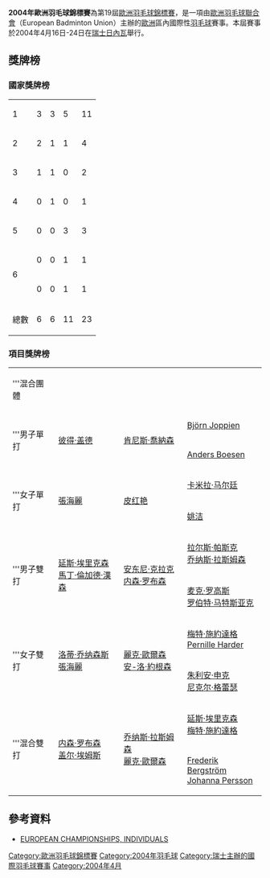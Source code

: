 {{noteTA|G1=Badminton}}
{{infobox badminton event
|name           = 2004年歐洲羽毛球錦標賽
|image          = 
|size           = 
|caption        =
|dates          = 2004年4月16日－4月24日
|number_edition = 第19屆
|level          =
|prize_money    = 
|location       = {{SUI}}[[日內瓦|日內瓦]]
|venue          = 
|previous       = 2002年歐洲羽毛球錦標賽
|next           = 2006年歐洲羽毛球錦標賽
}}
'''2004年歐洲羽毛球錦標賽'''為第19屆[[歐洲羽毛球錦標賽|歐洲羽毛球錦標賽]]，是一項由[[歐洲羽毛球聯合會|歐洲羽毛球聯合會]]（European Badminton Union）主辦的[[歐洲|歐洲]]區內國際性[[羽毛球|羽毛球]]賽事。本屆賽事於2004年4月16日-24日在[[瑞士|瑞士]][[日內瓦|日內瓦]]舉行。

==獎牌榜==
===國家獎牌榜===
{| {{RankedMedalTable}}
|-
|1 || style=text-align:left| {{bat|DEN}}||3||3||5||11
|-
|2 || style=text-align:left| {{bat|NED}}||2||1||1||4
|-
|3 || style=text-align:left| {{bat|ENG}}||1||1||0||2
|-
|4 || style=text-align:left| {{bat|FRA}}||0||1||0||1
|-
|5 || style=text-align:left| {{bat|GER}}||0||0||3||3
|-
|rowspan=2 |6|| style=text-align:left|{{bat|POL}}||0||0||1||1
|-
|style=text-align:left| {{bat|SWE}}||0||0||1||1
|- class="sortbottom"
!colspan=2|總數|| 6 || 6 || 11 || 23
|}

===項目獎牌榜===
{| {{MedalistTable|labelwidth=80px|type=項目|style=font-size:small;}}
|-
|'''混合團體
|{{bat|DEN}}
|{{bat|NED}}
|{{bat|GER}}
|-
|rowspan=2|'''男子單打
|rowspan=2|{{flagicon|DEN}} [[彼得·盖德|彼得·盖德]]
|rowspan=2|{{flagicon|DEN}} [[肯尼斯·喬納森|肯尼斯·喬納森]]
|{{flagicon|GER}} [[Björn_Joppien|Björn Joppien]]
|-
|{{flagicon|DEN}} [[Anders_Boesen|Anders Boesen]]
|-
|rowspan=2|'''女子單打
|rowspan=2|{{flagicon|NED}} [[張海麗|張海麗]]
|rowspan=2|{{flagicon|FRA}} [[皮红艳|皮红艳]]
|{{flagicon|DEN}} [[卡米拉·马尔廷|卡米拉·马尔廷]]
|-
|{{flagicon|NED}} [[姚洁|姚洁]]
|-
|rowspan=2|'''男子雙打
|rowspan=2|{{flagicon|DEN}} [[延斯·埃里克森|延斯·埃里克森]]<br/>{{flagicon|DEN}} [[馬丁·倫加德·漢森|馬丁·倫加德·漢森]]
|rowspan=2|{{flagicon|ENG}} [[安东尼·克拉克|安东尼·克拉克]]<br/>{{flagicon|ENG}} [[内森·罗布森|内森·罗布森]]
|{{Flagicon|DEN}} [[拉尔斯·帕斯克|拉尔斯·帕斯克]]<br/>{{flagicon|DEN}} [[乔纳斯·拉斯姆森|乔纳斯·拉斯姆森]]
|-
|{{flagicon|POL}} [[麦克·罗高斯|麦克·罗高斯]]<br/>{{flagicon|POL}} [[罗伯特·马特斯亚克|罗伯特·马特斯亚克]]
|-
|rowspan=2|'''女子雙打
|rowspan=2|{{flagicon|NED}} [[洛蒂·乔纳森斯|洛蒂·乔纳森斯]]<br/>{{flagicon|NED}} [[張海麗|張海麗]]
|rowspan=2|{{Flagicon|DEN}} [[麗克·歐爾森|麗克·歐爾森]]<br/>{{flagicon|DEN}} [[安-洛·約根森|安-洛·約根森]]
|{{flagicon|DEN}} [[梅特·施約達格|梅特·施約達格]]<br/>{{flagicon|DEN}} [[Pernille_Harder|Pernille Harder]]
|-
|{{flagicon|GER}} [[朱利安·申克|朱利安·申克]]<br/>{{flagicon|GER}} [[尼克尔·格蕾瑟|尼克尔·格蕾瑟]]
|-
|rowspan=2|'''混合雙打
|rowspan=2|{{flagicon|ENG}} [[内森·罗布森|内森·罗布森]]<br/>{{flagicon|ENG}} [[盖尔·埃姆斯|盖尔·埃姆斯]]
|rowspan=2|{{Flagicon|DEN}} [[乔纳斯·拉斯姆森|乔纳斯·拉斯姆森]]<br/>{{flagicon|DEN}} [[麗克·歐爾森|麗克·歐爾森]]
|{{flagicon|DEN}} [[延斯·埃里克森|延斯·埃里克森]]<br/>{{flagicon|DEN}} [[梅特·施約達格|梅特·施約達格]]
|-
|{{flagicon|SWE}} [[Frederik_Bergström|Frederik Bergström]]<br/>{{flagicon|SWE}} [[Johanna_Persson|Johanna Persson]]
|}

==參考資料==
{{reflist}}
*[http://badmintoneurope.com/cms/?&pageid=6077 EUROPEAN CHAMPIONSHIPS, INDIVIDUALS]{{Wayback|url=http://badmintoneurope.com/cms/?&pageid=6077 |date=20160323125358 }}{{en}}

{{歐洲羽毛球錦標賽}}

[[Category:歐洲羽毛球錦標賽|Category:歐洲羽毛球錦標賽]]
[[Category:2004年羽毛球|Category:2004年羽毛球]]
[[Category:瑞士主辦的國際羽毛球賽事|Category:瑞士主辦的國際羽毛球賽事]]
[[Category:2004年4月|Category:2004年4月]]